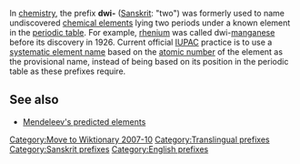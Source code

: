 In [[chemistry]], the prefix '''dwi-''' ([[Sanskrit]]: "two") was formerly used to name undiscovered [[chemical element]]s lying two periods under a known element in the [[periodic table]]. For example, [[rhenium]] was called dwi-[[manganese]] before its discovery in 1926.
Current official [[IUPAC]] practice is to use a [[systematic element name]] based on the [[atomic number]] of the element as the provisional name, instead of being based on its position in the periodic table as these prefixes require.

==See also==
*[[Mendeleev's predicted elements]]

[[Category:Move to Wiktionary 2007-10]]
[[Category:Translingual prefixes]]
[[Category:Sanskrit prefixes]]
[[Category:English prefixes]]